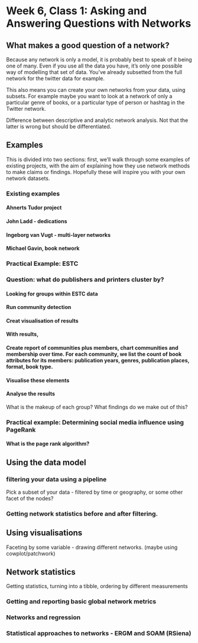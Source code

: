 # Week 6, Class 1: Asking and Answering Questions with Networks

## What makes a good question of a network?

Because any network is only a model, it is probably best to speak of it being one of many. Even if you use all the data you have, it's only one possible way of modelling that set of data. You've already subsetted from the full network for the twitter data for example. 

This also means you can create your own networks from your data, using subsets. For example maybe you want to look at a network of only a particular genre of books, or a particular type of person or hashtag in the Twitter network. 

Difference between descriptive and analytic network analysis. Not that the latter is wrong but should be differentiated. 


## Examples  

This is divided into two sections: first, we'll walk through some examples of existing projects, with the aim of explaining how they use network methods to make claims or findings. Hopefully these will inspire you with your own network datasets. 

### Existing examples  

#### Ahnerts Tudor project

#### John Ladd - dedications

#### Ingeborg van Vugt - multi-layer networks

#### Michael Gavin, book network 


### Practical Example: ESTC

### Question: what do publishers and printers cluster by?

#### Looking for groups within ESTC data

#### Run community detection

#### Creat visualisation of results

#### With results, 

#### Create report of communities plus members, chart communities and membership over time. For each community, we list the count of book attributes for its members: publication years, genres, publication places, format, book type. 

#### Visualise these elements

#### Analyse the results

What is the makeup of each group? 
What findings do we make out of this? 

### Practical example: Determining social media influence using PageRank

#### What is the page rank algorithm?

## Using the data model

### filtering your data using a pipeline

Pick a subset of your data - filtered by time or geography, or some other facet of the nodes?

### Getting network statistics before and after filtering.

## Using visualisations

Faceting by some variable - drawing different networks. (maybe using cowplot/patchwork)

## Network statistics

Getting statistics, turning into a tibble, ordering by different measurements

### Getting and reporting basic global network metrics

### Networks and regression

### Statistical approaches to networks - ERGM and SOAM (RSiena)

